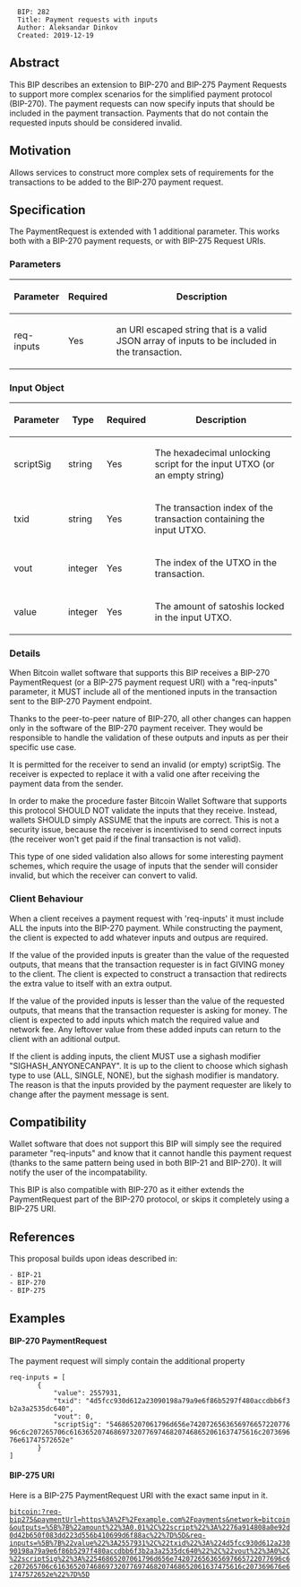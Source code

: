 <pre>
  BIP: 282
  Title: Payment requests with inputs
  Author: Aleksandar Dinkov
  Created: 2019-12-19
</pre>

==Abstract==

This BIP describes an extension to BIP-270 and BIP-275 Payment Requests to support more complex scenarios for the simplified payment protocol (BIP-270).
The payment requests can now specify inputs that should be included in the payment transaction.
Payments that do not contain the requested inputs should be considered invalid.

==Motivation==

Allows services to construct more complex sets of requirements for the transactions to be added to the BIP-270 payment request.

==Specification==

The PaymentRequest is extended with 1 additional parameter.
This works both with a BIP-270 payment requests, or with BIP-275 Request URIs.

===Parameters===

{|
! Parameter
! Required
! Description
|-
| req-inputs
| Yes
| an URI escaped string that is a valid JSON array of inputs to be included in the transaction.
|}

===Input Object===

{|
! Parameter
! Type
! Required
! Description
|-
| scriptSig
| string
| Yes
| The hexadecimal unlocking script for the input UTXO (or an empty string)
|-
| txid
| string
| Yes
| The transaction index of the transaction containing the input UTXO.
|-
| vout
| integer
| Yes
| The index of the UTXO in the transaction.
|-
| value
| integer
| Yes
| The amount of satoshis locked in the input UTXO.
|}

===Details===

When Bitcoin wallet software that supports this BIP receives a BIP-270 PaymentRequest (or a BIP-275 payment request URI) with a "req-inputs" parameter, it MUST include all of the mentioned inputs in the transaction sent to the BIP-270 Payment endpoint.

Thanks to the peer-to-peer nature of BIP-270, all other changes can happen only in the software of the BIP-270 payment receiver. They would be responsible to handle the validation of these outputs and inputs as per their specific use case.

It is permitted for the receiver to send an invalid (or empty) scriptSig. The receiver is expected to replace it with a valid one after receiving the payment data from the sender.

In order to make the procedure faster Bitcoin Wallet Software that supports this protocol SHOULD NOT validate the inputs that they receive. Instead, wallets SHOULD simply ASSUME that the inputs are correct. This is not a security issue, because the receiver is incentivised to send correct inputs (the receiver won't get paid if the final transaction is not valid).

This type of one sided validation also allows for some interesting payment schemes, which require the usage of inputs that the sender will consider invalid, but which the receiver can convert to valid.

===Client Behaviour===

When a client receives a payment request with 'req-inputs' it must include ALL the inputs into the BIP-270 payment.
While constructing the payment, the client is expected to add whatever inputs and outpus are required.

If the value of the provided inputs is greater than the value of the requested outputs, that means that the transaction requester is in fact GIVING money to the client. The client is expected to construct a transaction that redirects the extra value to itself with an extra output.

If the value of the provided inputs is lesser than the value of the requested outputs, that means that the transaction requester is asking for money. The client is expected to add inputs which match the required value and network fee. Any leftover value from these added inputs can return to the client with an aditional output.

If the client is adding inputs, the client MUST use a sighash modifier "SIGHASH_ANYONECANPAY". It is up to the client to choose which sighash type to use (ALL, SINGLE, NONE), but the sighash modifier is mandatory. The reason is that the inputs provided by the payment requester are likely to change after the payment message is sent.

==Compatibility==

Wallet software that does not support this BIP will simply see the required parameter "req-inputs" and know that it cannot handle this payment request (thanks to the same pattern being used in both BIP-21 and BIP-270). It will notify the user of the incompatability.

This BIP is also compatible with BIP-270 as it either extends the PaymentRequest part of the BIP-270 protocol, or skips it completely using a BIP-275 URI.

==References==

This proposal builds upon ideas described in:
 - BIP-21
 - BIP-270
 - BIP-275

==Examples==

==== BIP-270 PaymentRequest ====

The payment request will simply contain the additional property

 req-inputs = [
        {
            "value": 2557931,
            "txid": "4d5fcc930d612a23090198a79a9e6f86b5297f480accdbb6f3b2a3a2535dc640",
            "vout": 0,
            "scriptSig": "546865207061796d656e742072656365697665722077696c6c207265706c61636520746869732077697468207468652061637475616c207369676e61747572652e"
        }
 ]

==== BIP-275 URI ====

Here is a BIP-275 PaymentRequest URI with the exact same input in it.

 bitcoin:?req-bip275&paymentUrl=https%3A%2F%2Fexample.com%2Fpayments&network=bitcoin&outputs=%5B%7B%22amount%22%3A0.01%2C%22script%22%3A%2276a914808a0e92d0d42b650f083dd223d556b410699d6f88ac%22%7D%5D&req-inputs=%5B%7B%22value%22%3A2557931%2C%22txid%22%3A%224d5fcc930d612a23090198a79a9e6f86b5297f480accdbb6f3b2a3a2535dc640%22%2C%22vout%22%3A0%2C%22scriptSig%22%3A%22546865207061796d656e742072656365697665722077696c6c207265706c61636520746869732077697468207468652061637475616c207369676e61747572652e%22%7D%5D
